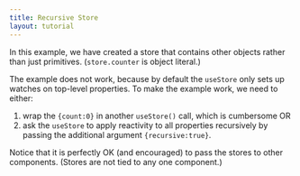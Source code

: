 ```yaml
---
title: Recursive Store
layout: tutorial
---
```


In this example, we have created a store that contains other objects rather than just primitives. (`store.counter` is object literal.)

The example does not work, because by default the `useStore` only sets up watches on top-level properties. To make the example work, we need to either:

1. wrap the `{count:0}` in another `useStore()` call, which is cumbersome OR
2. ask the `useStore` to apply reactivity to all properties recursively by passing the additional argument `{recursive:true}`.

Notice that it is perfectly OK (and encouraged) to pass the stores to other components. (Stores are not tied to any one component.)
